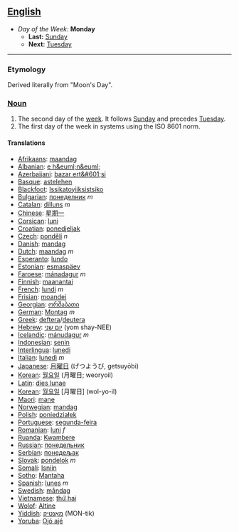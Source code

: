 == [[English]] ==
*''Day of the Week:'' '''Monday'''
**'''Last:''' [[Sunday]]
**'''Next:''' [[Tuesday]]
----

=== Etymology ===
Derived literally from "Moon's Day".

===[[Noun]]===

#The second day of the [[week]].  It follows [[Sunday]] and precedes [[Tuesday]].
#The first day of the week in systems using the ISO 8601 norm.

====Translations====
*[[Afrikaans]]: [[maandag]]
*[[Albanian]]: [[e h&euml;n&euml;]]
*[[Azerbaijani]]: [[bazar ert&#601;si]]
*[[Basque]]: [[astelehen]]
*[[Blackfoot]]: [[Issikatoyiiksistsiko]]
*[[Bulgarian]]: [[понеделник]] ''m''
*[[Catalan]]: [[dilluns]] ''m''
*[[Chinese]]: [[星期一]]
*[[Corsican]]: [[luni]]
*[[Croatian]]: [[ponedjeljak]]
*[[Czech]]: [[pondělí]] ''n''
*[[Danish]]: [[mandag]]
*[[Dutch]]: [[maandag]] ''m''
*[[Esperanto]]: [[lundo]]
*[[Estonian]]: [[esmaspäev]]
*[[Faroese]]: [[mánadagur]] ''m''
*[[Finnish]]: [[maanantai]]
*[[French]]: [[lundi]] ''m''
*[[Frisian]]: [[moandei]]
*[[Georgian]]: [[ორშაბათი]]
*[[German]]: [[Montag]] ''m''
*[[Greek]]: [[deftera]]/[[deutera]]
*[[Hebrew]]: [[יום שני]] (yom shay-NEE)
*[[Icelandic]]: [[mánudagur]] ''m''
*[[Indonesian]]: [[senin]]
*[[Interlingua]]: [[lunedi]]
*[[Italian]]: [[lunedì]] ''m''
*[[Japanese]]: [[月曜日]] (げつようび, getsuyōbi)
*[[Korean]]: [[월요일]] (月曜日; weoryoil)
*[[Latin]]: [[dies lunae]]
*[[Korean]]: [[월요일]] [月曜日] (wol-yo-il)
*[[Maori]]: [[mane]]
*[[Norwegian]]: [[mandag]]
*[[Polish]]: [[poniedziałek]]
*[[Portuguese]]: [[segunda-feira]]
*[[Romanian]]: [[luni]] ''f''
*[[Ruanda]]: [[Kwambere]]
*[[Russian]]: [[понедельник]]
*[[Serbian]]: [[понедељак]]
*[[Slovak]]: [[pondelok]] ''m''
*[[Somali]]: [[Isniin]]
*[[Sotho]]: [[Mantaha]]
*[[Spanish]]: [[lunes]] ''m''
*[[Swedish]]: [[måndag]]
*[[Vietnamese]]: [[thứ hai]]
*[[Wolof]]: [[Altine]]
*[[Yiddish]]: [[מאָנטיק]] (MON-tik)
*[[Yoruba]]: [[Ọjó ajé]]